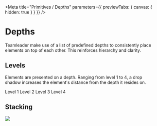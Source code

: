 
<Meta title="Primitives / Depths" parameters={{ previewTabs: { canvas: { hidden: true } } }} />

<Story name="Depths" />

# Depths

Teamleader make use of a list of predefined depths to consistently place elements on top of each other. This reinforces hierarchy and clarity.

<Story name="Levels" />

## Levels

Elements are presented on a depth. Ranging from level 1 to 4, a drop shadow increases the element's distance from the depth it resides on.

<Island color="neutral" display="flex">
  <Box className={uiUtilities['box-shadow-100']} flex={1} style={{ position: 'relative', zIndex: 100 }}>
    <Box backgroundColor="neutral" backgroundTint="lightest" paddingVertical={5} textAlign="center">
      <TextBody>Level 1</TextBody>
    </Box>
  </Box>
  <Box className={uiUtilities['box-shadow-200']} flex={1} marginLeft={4} style={{ position: 'relative', zIndex: 200 }}>
    <Box backgroundColor="neutral" backgroundTint="lightest" paddingVertical={5} textAlign="center">
      <TextBody>Level 2</TextBody>
    </Box>
  </Box>
  <Box className={uiUtilities['box-shadow-300']} flex={1} marginLeft={4} style={{ position: 'relative', zIndex: 300 }}>
    <Box backgroundColor="neutral" backgroundTint="lightest" paddingVertical={5} textAlign="center">
      <TextBody>Level 3</TextBody>
    </Box>
  </Box>
  <Box className={uiUtilities['box-shadow-400']} flex={1} marginLeft={4} style={{ position: 'relative', zIndex: 400 }}>
    <Box backgroundColor="neutral" backgroundTint="lightest" paddingVertical={5} textAlign="center">
      <TextBody>Level 4</TextBody>
    </Box>
  </Box>
</Island>

<Story name="Stacking" />

## Stacking

<Box display="flex" justifyContent="center">
  <img src={Depths} />
</Box>
